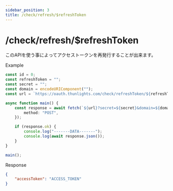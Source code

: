 ```yaml
---
sidebar_position: 3
title: /check/refresh/$refreshToken
---
```


# /check/refresh/$refreshToken

このAPIを使う事によってアクセストークンを再発行することが出来ます。

Example
```ts
const id = 0;
const refreshToken = "";
const secret = "";
const domain = encodeURIComponent("");
const url = `https://oauth.thunlights.com/check/refreshToken/${refreshToken}`;

async function main() {
    const response = await fetch(`${url}?secret=${secret}&domain=${domain}&id=${id}`, {
        method: "POST",
    });

    if (response.ok) {
        console.log("-------DATA-------");
        console.log(await response.json());
    }
}

main();
```

Response
```json
{
    "accessToken": "ACCESS_TOKEN"
}
```
